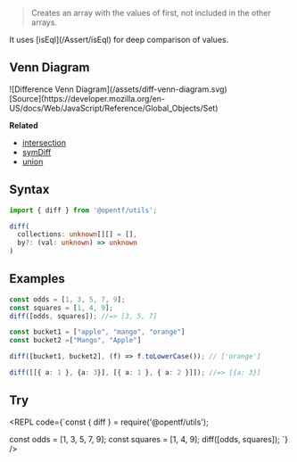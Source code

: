 
> Creates an array with the values of first, not included in the other arrays.

<Callout type="info">
It uses [isEql](/Assert/isEql) for deep comparison of values.
</Callout>

## Venn Diagram
<div style={{padding: '15px', backgroundColor: 'white'}}>
  ![Difference Venn Diagram](/assets/diff-venn-diagram.svg)
  <div style={{textAlign: 'right', fontSize: '14px'}}>
    [Source](https://developer.mozilla.org/en-US/docs/Web/JavaScript/Reference/Global_Objects/Set)
  </div>
</div>

**Related**
- [intersection](/Array/intersection)
- [symDiff](/Array/symDiff)
- [union](/Array/union)

## Syntax

```ts copy
import { diff } from '@opentf/utils';

diff(
  collections: unknown[][] = [],
  by?: (val: unknown) => unknown
)
```

## Examples

```ts
const odds = [1, 3, 5, 7, 9];
const squares = [1, 4, 9];
diff([odds, squares]); //=> [3, 5, 7]

const bucket1 = ["apple", "mango", "orange"]
const bucket2 =["Mango", "Apple"]

diff([bucket1, bucket2], (f) => f.toLowerCase()); // ['orange']

diff([[{ a: 1 }, {a: 3}], [{ a: 1 }, { a: 2 }]]); //=> [{a: 3}]
```

## Try

<REPL code={`const { diff } = require('@opentf/utils');

const odds = [1, 3, 5, 7, 9];
const squares = [1, 4, 9];
diff([odds, squares]);
`} />
